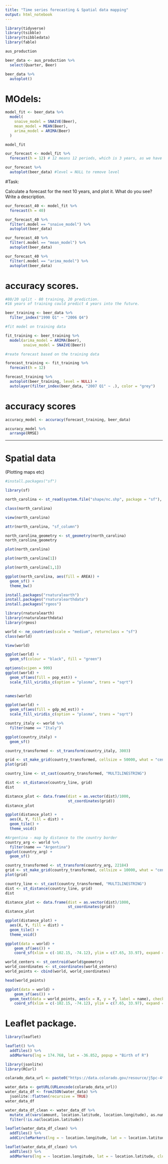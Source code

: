 ```yaml
---
title: "Time series forecasting & Spatial data mapping"
output: html_notebook
---
```

```r
library(tidyverse)
library(tsibble)
library(tsibbledata)
library(fable)
```
```r
aus_production
```
```r
beer_data <- aus_production %>%
  select(Quarter, Beer)

beer_data %>%
  autoplot()
```
# MOdels: 

```r
model_fit <- beer_data %>%
  model(
    snaive_model = SNAIVE(Beer),
    mean_model = MEAN(Beer),
    arima_model = ARIMA(Beer)
  )

model_fit
```

```r
our_forecast <- model_fit %>%
  forecast(h = 12) # 12 means 12 periods, which is 3 years, as we have 4 quarterly data points per year

our_forecast %>%
  autoplot(beer_data) #level = NULL to remove level
```

#Task:

Calculate a forecast for the next 10 years, and plot it. What do you see? Write a description.

```r
our_forecast_40 <- model_fit %>%
  forecast(h = 40)

our_forecast_40 %>%
  filter(.model == "snaive_model") %>%
  autoplot(beer_data)

our_forecast_40 %>%
  filter(.model == "mean_model") %>%
  autoplot(beer_data)

our_forecast_40 %>%
  filter(.model == "arima_model") %>%
  autoplot(beer_data)
```
# accuracy scores.

```r
#80/20 split - 80 training, 20 prediction.
#16 years of training could predict 4 years into the future.

beer_training <- beer_data %>%
  filter_index("1990 Q1" ~ "2006 Q4")

#fit model on training data

fit_training <- beer_training %>%
  model(arima_model = ARIMA(Beer),
        snaive_model = SNAIVE(Beer))

#reate forecast based on the training data

forecast_training <- fit_training %>%
  forecast(h = 12)
```
```r
forecast_training %>%
  autoplot(beer_training, level = NULL) + 
  autolayer(filter_index(beer_data, "2007 Q1" ~ .), color = "grey")
```
# accuracy scores

```r
accuracy_model <- accuracy(forecast_training, beer_data)

accuracy_model %>%
  arrange(RMSE)
```

----

# Spatial data 

(Plotting maps etc)
```r
#install.packages("sf")
```
```r
library(sf)
```
```r
north_carolina <- st_read(system.file("shape/nc.shp", package = "sf"), quiet = TRUE)
```
```r
class(north_carolina)
```
```r
view(north_carolina)
```
```r
attr(north_carolina, "sf_column")
```
```r
north_carolina_geometry <- st_geometry(north_carolina)
north_carolina_geometry
```

```r
plot(north_carolina)
```
```r
plot(north_carolina[1])
```

```r
plot(north_carolina[1,1])
```
```r
ggplot(north_carolina, aes(fill = AREA)) +
  geom_sf() +
  theme_bw()
```
```r
install.packages("rnaturalearth")
install.packages("rnaturalearthdata")
install.packages("rgeos")
```
```r
library(rnaturalearth)
library(rnaturalearthdata)
library(rgeos)
```
```r
world <- ne_countries(scale = "medium", returnclass = "sf")
class(world)
```
```r
View(world)
```
```r
ggplot(world) +
  geom_sf(colour = "black", fill = "green")
```
```r
options(scipen = 999)
ggplot(world) + 
  geom_sf(aes(fill = pop_est)) +
  scale_fill_viridis_c(option = "plasma", trans = "sqrt")
  
```

```r
names(world)
```

```r
ggplot(world) + 
  geom_sf(aes(fill = gdp_md_est)) +
  scale_fill_viridis_c(option = "plasma", trans = "sqrt")
```
```r
country_italy <- world %>%
  filter(name == "Italy")
```
```r
ggplot(country_italy) +
  geom_sf()
```
```r
country_transformed <- st_transform(country_italy, 3003)
```
```r
grid <- st_make_grid(country_transformed, cellsize = 50000, what = "centers")
plot(grid)
```
```r
country_line <- st_cast(country_transformed, "MULTILINESTRING")
```
```r
dist <- st_distance(country_line, grid)
dist
```
```r
distance_plot <- data.frame(dist = as.vector(dist)/1000,
                            st_coordinates(grid))
distance_plot
```
```r
ggplot(distance_plot) +
  aes(X, Y, fill = dist) + 
  geom_tile() +
  theme_void()
```

```r
#Argentina - map by distance to the country border
country_arg <- world %>%
  filter(name == "Argentina")
ggplot(country_arg) +
  geom_sf()
```
```r
country_transformed <- st_transform(country_arg, 22184)
grid <- st_make_grid(country_transformed, cellsize = 10000, what = "centers")
plot(grid)
```
```r
country_line <- st_cast(country_transformed, "MULTILINESTRING")
dist <- st_distance(country_line, grid)
dist
```
```r
distance_plot <- data.frame(dist = as.vector(dist)/1000,
                            st_coordinates(grid))
distance_plot
```
```r
ggplot(distance_plot) +
  aes(X, Y, fill = dist) + 
  geom_tile() +
  theme_void()
```

```r
ggplot(data = world) +
    geom_sf(aes()) +
    coord_sf(xlim = c(-102.15, -74.12), ylim = c(7.65, 33.97), expand = FALSE)
```
```r
world_centers <- st_centroid(world$geometry)
world_coordinates <- st_coordinates(world_centers)
world_points <- cbind(world, world_coordinates)

head(world_points)
```

```r
ggplot(data = world) +
    geom_sf(aes()) +
  geom_text(data = world_points, aes(x = X, y = Y, label = name), check_overlap = TRUE) + 
    coord_sf(xlim = c(-102.15, -74.12), ylim = c(7.65, 33.97), expand = FALSE)
```
# Leaflet package.

```r
library(leaflet)
```
```r
leaflet() %>%
  addTiles() %>%
  addMarkers(lng = 174.768, lat = -36.852, popup = "Birth of R")
```
```r
library(jsonlite)
library(RCurl)
```

```r
colarado_data_url <- paste0("https://data.colorado.gov/resource/j5pc-4t32.json?","&county=BOULDER")
```
```r
water_data <- getURL(URLencode(colarado_data_url))
water_data_df <- fromJSON(water_data) %>%
  jsonlite::flatten(recursive = TRUE)
water_data_df
```
```r
water_data_df_clean <- water_data_df %>%
  mutate_at(vars(amount, location.latitude, location.longitude), as.numeric) %>%
  filter(!is.na(location.latitude))
```
```r
leaflet(water_data_df_clean) %>%
  addTiles() %>%
  addCircleMarkers(lng = ~ location.longitude, lat = ~ location.latitude, radius = ~ amount/1000, weight = 1)
```
```r
leaflet(water_data_df_clean) %>%
  addTiles() %>%
  addMarkers(lng = ~ location.longitude, lat = ~ location.latitude, clusterOptions = markerClusterOptions())
```



















